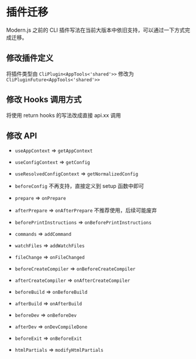 # 插件迁移

Modern.js 之前的 CLI 插件写法在当前大版本中依旧支持，可以通过一下方式完成迁移。


## 修改插件定义

将插件类型由 `CliPlugin<AppTools<'shared'>>` 修改为 `CliPluginFuture<AppTools<'shared'>>`

## 修改 Hooks 调用方式

将使用 return hooks 的写法改成直接 api.xx 调用

## 修改 API

- `useAppContext` => `getAppContext`

- `useConfigContext` => `getConfig`

- `useResolvedConfigContext` => `getNormalizedConfig`

- `beforeConfig` 不再支持，直接定义到 setup 函数中即可

- `prepare` => `onPrepare`

- `afterPrepare` => `onAfterPrepare` 不推荐使用，后续可能废弃

- `beforePrintInstructions` => `onBeforePrintInstructions`

- `commands` => `addCommand`

- `watchFiles` => `addWatchFiles`

- `fileChange` => `onFileChanged`

- `beforeCreateCompiler` => `onBeforeCreateCompiler`

- `afterCreateCompiler` => `onAfterCreateCompiler`

- `beforeBuild` => `onBeforeBuild`

- `afterBuild` => `onAfterBuild`

- `beforeDev` => `onBeforeDev`

- `afterDev` => `onDevCompileDone`

- `beforeExit` => `onBeforeExit`

- `htmlPartials` => `modifyHtmlPartials`

